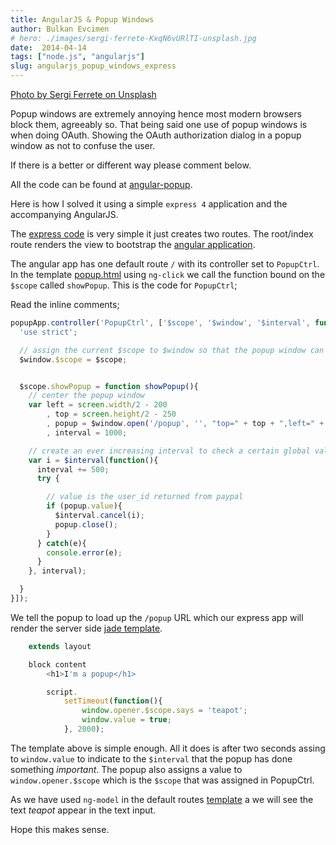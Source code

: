 ```yaml
---
title: AngularJS & Popup Windows
author: Bulkan Evcimen
# hero: ./images/sergi-ferrete-KxqN6vURlTI-unsplash.jpg
date:  2014-04-14
tags: ["node.js", "angularjs"]
slug: angularjs_popup_windows_express
---
```


[Photo by Sergi Ferrete on Unsplash](https://unsplash.com/photos/KxqN6vURlTI)

Popup windows are extremely annoying hence most modern browsers block them, agreeably so.
That being said one use of popup windows is when doing OAuth. Showing the OAuth authorization dialog in a
popup window as not to confuse the user.

If there is a better or different way please comment below.

All the code can be found at [angular-popup](https://github.com/bulkan/angular-popup).

Here is how I solved it using a simple `express 4` application and the accompanying AngularJS.

The [express code](https://github.com/bulkan/angular-popup/blob/master/index.js) is very simple it just creates two routes.
The root/index route renders the view to bootstrap the [angular application](https://github.com/bulkan/angular-popup/blob/master/public/js/app.js).

The angular app has one default route `/` with its controller set to `PopupCtrl`. In the template [popup.html](https://github.com/bulkan/angular-popup/blob/master/public/partials/popup.html)
using `ng-click` we call the function bound on the `$scope` called `showPopup`. This is the code for `PopupCtrl`;

Read the inline comments;

```javascript
popupApp.controller('PopupCtrl', ['$scope', '$window', '$interval', function PopupCtrl($scope, $window, $interval) {
  'use strict';

  // assign the current $scope to $window so that the popup window can access it
  $window.$scope = $scope;


  $scope.showPopup = function showPopup(){
    // center the popup window
    var left = screen.width/2 - 200
        , top = screen.height/2 - 250
        , popup = $window.open('/popup', '', "top=" + top + ",left=" + left + ",width=400,height=500")
        , interval = 1000;

    // create an ever increasing interval to check a certain global value getting assigned in the popup
    var i = $interval(function(){
      interval += 500;
      try {

        // value is the user_id returned from paypal
        if (popup.value){
          $interval.cancel(i);
          popup.close();
        }
      } catch(e){
        console.error(e);
      }
    }, interval);

  }
}]);
```

We tell the popup to load up the `/popup` URL which our express app will render the server side [jade template](https://github.com/bulkan/angular-popup/blob/master/views/popup.jade).

```javascript
    extends layout

    block content
        <h1>I'm a popup</h1>

        script.
            setTimeout(function(){
                window.opener.$scope.says = 'teapot';
                window.value = true;
            }, 2000);
```


The template above is simple enough. All it does is after two seconds assing to `window.value` to indicate to the `$interval` that
the popup has done something _important_. The popup also assigns a value to `window.opener.$scope` which is the `$scope` that was assigned
in PopupCtrl.

As we have used `ng-model` in the default routes [template](https://github.com/bulkan/angular-popup/blob/master/public/partials/popup.html)
a we will see the text _teapot_ appear in the text input.

Hope this makes sense.
